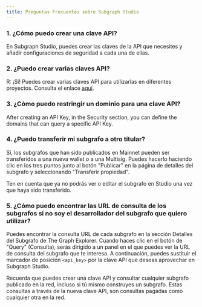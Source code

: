 ```yaml
---
title: Preguntas Frecuentes sobre Subgraph Studio
---
```


### 1. ¿Cómo puedo crear una clave API?

En Subgraph Studio, puedes crear las claves de la API que necesites y añadir configuraciones de seguridad a cada una de ellas.

### 2. ¿Puedo crear varias claves API?

R: ¡Sí! Puedes crear varias claves API para utilizarlas en diferentes proyectos. Consulta el enlace [aquí](https://thegraph.com/studio/apikeys/).

### 3. ¿Cómo puedo restringir un dominio para una clave API?

After creating an API Key, in the Security section, you can define the domains that can query a specific API Key.

### 4. ¿Puedo transferir mi subgrafo a otro titular?

Sí, los subgrafos que han sido publicados en Mainnet pueden ser transferidos a una nueva wallet o a una Multisig. Puedes hacerlo haciendo clic en los tres puntos junto al botón "Publicar" en la página de detalles del subgrafo y seleccionando "Transferir propiedad".

Ten en cuenta que ya no podrás ver o editar el subgrafo en Studio una vez que haya sido transferido.

### 5. ¿Cómo puedo encontrar las URL de consulta de los subgrafos si no soy el desarrollador del subgrafo que quiero utilizar?

Puedes encontrar la consulta URL de cada subgrafo en la sección Detalles del Subgrafo de The Graph Explorer. Cuando haces clic en el botón de "Query" (Consulta), serás dirigido a un panel en el que puedes ver la URL de consulta del subgrafo que te interesa. A continuación, puedes sustituir el marcador de posición `<api_key>` por la clave API que deseas aprovechar en Subgraph Studio.

Recuerda que puedes crear una clave API y consultar cualquier subgrafo publicado en la red, incluso si tú mismo construyes un subgrafo. Estas consultas a través de la nueva clave API, son consultas pagadas como cualquier otra en la red.